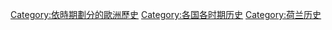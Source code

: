 [[Category:依時期劃分的歐洲歷史|Category:依時期劃分的歐洲歷史]]
[[Category:各国各时期历史|Category:各国各时期历史]]
[[Category:荷兰历史|Category:荷兰历史]]